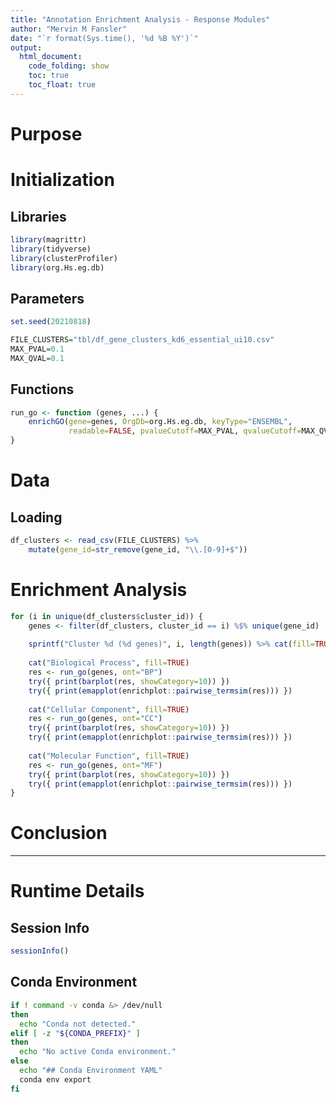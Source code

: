 ```yaml
---
title: "Annotation Enrichment Analysis - Response Modules"
author: "Mervin M Fansler"
date: "`r format(Sys.time(), '%d %B %Y')`"
output: 
  html_document: 
    code_folding: show
    toc: true
    toc_float: true
---
```


# Purpose

# Initialization

## Libraries
```r
library(magrittr)
library(tidyverse)
library(clusterProfiler)
library(org.Hs.eg.db)
```

## Parameters
```r
set.seed(20210818)

FILE_CLUSTERS="tbl/df_gene_clusters_kd6_essential_ui10.csv"
MAX_PVAL=0.1
MAX_QVAL=0.1
```

## Functions
```r
run_go <- function (genes, ...) {
    enrichGO(gene=genes, OrgDb=org.Hs.eg.db, keyType="ENSEMBL",
             readable=FALSE, pvalueCutoff=MAX_PVAL, qvalueCutoff=MAX_QVAL, ...)
}
```

# Data
## Loading
```r
df_clusters <- read_csv(FILE_CLUSTERS) %>%
    mutate(gene_id=str_remove(gene_id, "\\.[0-9]+$"))
```

# Enrichment Analysis

```r
for (i in unique(df_clusters$cluster_id)) {
    genes <- filter(df_clusters, cluster_id == i) %$% unique(gene_id)
    
    sprintf("Cluster %d (%d genes)", i, length(genes)) %>% cat(fill=TRUE)
    
    cat("Biological Process", fill=TRUE)
    res <- run_go(genes, ont="BP")
    try({ print(barplot(res, showCategory=10)) })
    try({ print(emapplot(enrichplot::pairwise_termsim(res))) })
    
    cat("Cellular Component", fill=TRUE)
    res <- run_go(genes, ont="CC")
    try({ print(barplot(res, showCategory=10)) })
    try({ print(emapplot(enrichplot::pairwise_termsim(res))) })
    
    cat("Molecular Function", fill=TRUE)
    res <- run_go(genes, ont="MF")
    try({ print(barplot(res, showCategory=10)) })
    try({ print(emapplot(enrichplot::pairwise_termsim(res))) })
}
```


# Conclusion


---

# Runtime Details
## Session Info
```r
sessionInfo()
```

## Conda Environment
```bash
if ! command -v conda &> /dev/null
then
  echo "Conda not detected."
elif [ -z "${CONDA_PREFIX}" ]
then
  echo "No active Conda environment."
else
  echo "## Conda Environment YAML"
  conda env export
fi
```
